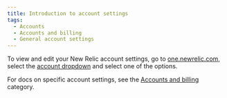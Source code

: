 ```yaml
---
title: Introduction to account settings
tags:
  - Accounts
  - Accounts and billing
  - General account settings
---
```


To view and edit your New Relic account settings, go to [one.newrelic.com](https://one.newrelic.com), select the [account dropdown](/docs/using-new-relic/welcome-new-relic/get-started/glossary#account-dropdown) and select one of the options.

For docs on specific account settings, see the [Accounts and billing](/docs/accounts) category.
